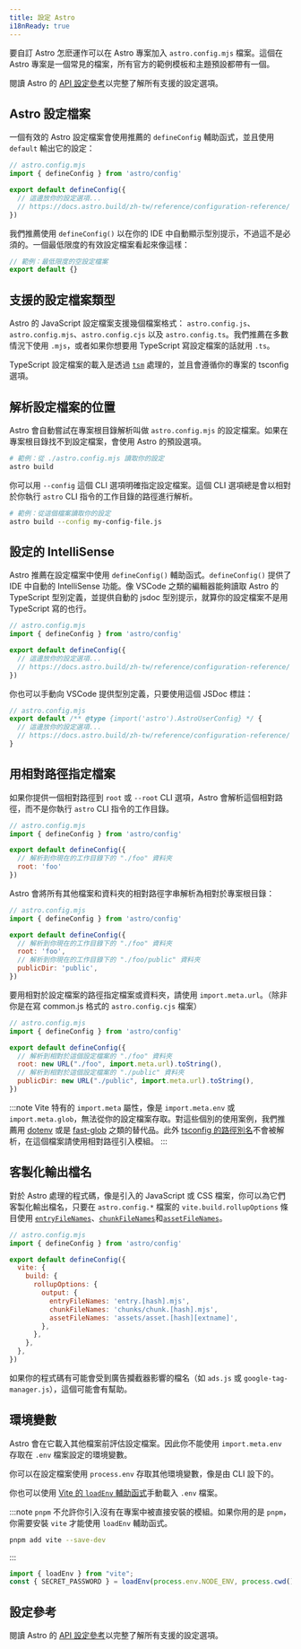 ```yaml
---
title: 設定 Astro
i18nReady: true
---
```


要自訂 Astro 怎麽運作可以在 Astro 專案加入 `astro.config.mjs` 檔案。這個在 Astro 專案是一個常見的檔案，所有官方的範例模板和主題預設都帶有一個。

<ReadMore>閱讀 Astro 的 [API 設定參考](/zh-tw/reference/configuration-reference/)以完整了解所有支援的設定選項。</ReadMore>

## Astro 設定檔案

一個有效的 Astro 設定檔案會使用推薦的 `defineConfig` 輔助函式，並且使用 `default` 輸出它的設定：

```js
// astro.config.mjs
import { defineConfig } from 'astro/config'

export default defineConfig({
  // 這邊放你的設定選項...
  // https://docs.astro.build/zh-tw/reference/configuration-reference/
})
```

我們推薦使用 `defineConfig()` 以在你的 IDE 中自動顯示型別提示，不過這不是必須的。一個最低限度的有效設定檔案看起來像這樣：

```js title="astro.config.mjs"
// 範例：最低限度的空設定檔案
export default {}
```

## 支援的設定檔案類型

Astro 的 JavaScript 設定檔案支援幾個檔案格式： `astro.config.js`、`astro.config.mjs`、`astro.config.cjs` 以及 `astro.config.ts`。我們推薦在多數情況下使用 `.mjs`，或者如果你想要用 TypeScript 寫設定檔案的話就用 `.ts`。

TypeScript 設定檔案的載入是透過 [`tsm`](https://github.com/lukeed/tsm) 處理的，並且會遵循你的專案的 tsconfig 選項。

## 解析設定檔案的位置

Astro 會自動嘗試在專案根目錄解析叫做 `astro.config.mjs` 的設定檔案。如果在專案根目錄找不到設定檔案，會使用 Astro 的預設選項。

```bash
# 範例：從 ./astro.config.mjs 讀取你的設定
astro build
```

你可以用 `--config` 這個 CLI 選項明確指定設定檔案。這個 CLI 選項總是會以相對於你執行 `astro` CLI 指令的工作目錄的路徑進行解析。

```bash
# 範例：從這個檔案讀取你的設定
astro build --config my-config-file.js
```

## 設定的 IntelliSense

Astro 推薦在設定檔案中使用 `defineConfig()` 輔助函式。`defineConfig()` 提供了 IDE 中自動的 IntelliSense 功能。像 VSCode 之類的編輯器能夠讀取 Astro 的 TypeScript 型別定義，並提供自動的 jsdoc 型別提示，就算你的設定檔案不是用 TypeScript 寫的也行。

```js
// astro.config.mjs
import { defineConfig } from 'astro/config'

export default defineConfig({
  // 這邊放你的設定選項...
  // https://docs.astro.build/zh-tw/reference/configuration-reference/
})
```

你也可以手動向 VSCode 提供型別定義，只要使用這個 JSDoc 標註：

```js
// astro.config.mjs
export default /** @type {import('astro').AstroUserConfig} */ {
  // 這邊放你的設定選項...
  // https://docs.astro.build/zh-tw/reference/configuration-reference/
}
```

## 用相對路徑指定檔案

如果你提供一個相對路徑到 `root` 或 `--root` CLI 選項，Astro 會解析這個相對路徑，而不是你執行 `astro` CLI 指令的工作目錄。

```js
// astro.config.mjs
import { defineConfig } from 'astro/config'

export default defineConfig({
  // 解析到你現在的工作目錄下的 "./foo" 資料夾
  root: 'foo'
})
```

Astro 會將所有其他檔案和資料夾的相對路徑字串解析為相對於專案根目錄：

```js
// astro.config.mjs
import { defineConfig } from 'astro/config'

export default defineConfig({
  // 解析到你現在的工作目錄下的 "./foo" 資料夾
  root: 'foo',
  // 解析到你現在的工作目錄下的 "./foo/public" 資料夾
  publicDir: 'public',
})
```

要用相對於設定檔案的路徑指定檔案或資料夾，請使用 `import.meta.url`。（除非你是在寫 common.js 格式的 `astro.config.cjs` 檔案）

```js "import.meta.url"
// astro.config.mjs
import { defineConfig } from 'astro/config'

export default defineConfig({
  // 解析到相對於這個設定檔案的 "./foo" 資料夾
  root: new URL("./foo", import.meta.url).toString(),
  // 解析到相對於這個設定檔案的 "./public" 資料夾
  publicDir: new URL("./public", import.meta.url).toString(),
})
```

:::note 
Vite 特有的 `import.meta` 屬性，像是 `import.meta.env` 或 `import.meta.glob`，無法從你的設定檔案存取。對這些個別的使用案例，我們推薦用 [dotenv](https://github.com/motdotla/dotenv) 或是 [fast-glob](https://github.com/mrmlnc/fast-glob) 之類的替代品。此外 [tsconfig 的路徑別名](https://www.typescriptlang.org/tsconfig#paths)不會被解析，在這個檔案請使用相對路徑引入模組。
:::

## 客製化輸出檔名

對於 Astro 處理的程式碼，像是引入的 JavaScript 或 CSS 檔案，你可以為它們客製化輸出檔名，只要在 `astro.config.*` 檔案的 `vite.build.rollupOptions` 條目使用 [`entryFileNames`](https://rollupjs.org/configuration-options/#output-entryfilenames)、[`chunkFileNames`](https://rollupjs.org/configuration-options/#output-chunkfilenames)和[`assetFileNames`](https://rollupjs.org/configuration-options/#output-assetfilenames)。

```js ins={9-11}
// astro.config.mjs
import { defineConfig } from 'astro/config'

export default defineConfig({
  vite: {
    build: {
      rollupOptions: {
        output: {
          entryFileNames: 'entry.[hash].mjs',
          chunkFileNames: 'chunks/chunk.[hash].mjs',
          assetFileNames: 'assets/asset.[hash][extname]',
        },
      },
    },
  },
})
```

如果你的程式碼有可能會受到廣告攔截器影響的檔名（如 `ads.js` 或 `google-tag-manager.js`），這個可能會有幫助。

## 環境變數

Astro 會在它載入其他檔案前評估設定檔案。因此你不能使用 `import.meta.env` 存取在 `.env` 檔案設定的環境變數。

你可以在設定檔案使用 `process.env` 存取其他環境變數，像是由 CLI 設下的。

你也可以使用 [Vite 的 `loadEnv` 輔助函式](https://main.vite.dev/config/#using-environment-variables-in-config)手動載入 `.env` 檔案。

:::note
`pnpm` 不允許你引入沒有在專案中被直接安裝的模組。如果你用的是 `pnpm`，你需要安裝 `vite` 才能使用 `loadEnv` 輔助函式。
```sh
pnpm add vite --save-dev
```
:::

```js title="astro.config.mjs"
import { loadEnv } from "vite";
const { SECRET_PASSWORD } = loadEnv(process.env.NODE_ENV, process.cwd(), "");
```

## 設定參考

<ReadMore>閱讀 Astro 的 [API 設定參考](/zh-tw/reference/configuration-reference/)以完整了解所有支援的設定選項。</ReadMore>
